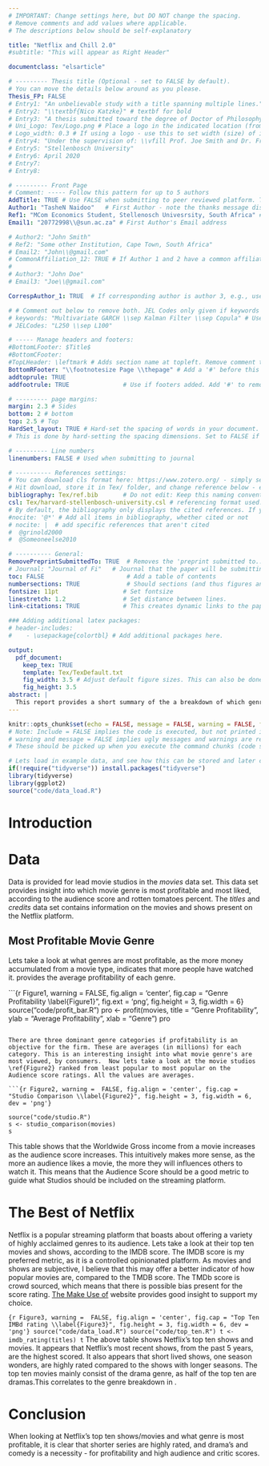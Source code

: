 ```yaml
---
# IMPORTANT: Change settings here, but DO NOT change the spacing.
# Remove comments and add values where applicable.
# The descriptions below should be self-explanatory

title: "Netflix and Chill 2.0"
#subtitle: "This will appear as Right Header"

documentclass: "elsarticle"

# --------- Thesis title (Optional - set to FALSE by default).
# You can move the details below around as you please.
Thesis_FP: FALSE
# Entry1: "An unbelievable study with a title spanning multiple lines."
# Entry2: "\\textbf{Nico Katzke}" # textbf for bold
# Entry3: "A thesis submitted toward the degree of Doctor of Philosophy"
# Uni_Logo: Tex/Logo.png # Place a logo in the indicated location (from your root, e.g. defaults to ~/Tex/Logo.png) and uncomment this line. Leave uncommented for no image
# Logo_width: 0.3 # If using a logo - use this to set width (size) of image
# Entry4: "Under the supervision of: \\vfill Prof. Joe Smith and Dr. Frank Smith"
# Entry5: "Stellenbosch University"
# Entry6: April 2020
# Entry7:
# Entry8:

# --------- Front Page
# Comment: ----- Follow this pattern for up to 5 authors
AddTitle: TRUE # Use FALSE when submitting to peer reviewed platform. This will remove author names.
Author1: "TasheN Naidoo"   # First Author - note the thanks message displayed as an italic footnote of first page.
Ref1: "MCom Economics Student, Stellenosch Univesrsity, South Africa" # First Author's Affiliation
Email1: "20772998\\@sun.ac.za" # First Author's Email address

# Author2: "John Smith"
# Ref2: "Some other Institution, Cape Town, South Africa"
# Email2: "John\\@gmail.com"
# CommonAffiliation_12: TRUE # If Author 1 and 2 have a common affiliation. Works with _13, _23, etc.
# 
# Author3: "John Doe"
# Email3: "Joe\\@gmail.com"

CorrespAuthor_1: TRUE  # If corresponding author is author 3, e.g., use CorrespAuthor_3: TRUE

# # Comment out below to remove both. JEL Codes only given if keywords also given.
# keywords: "Multivariate GARCH \\sep Kalman Filter \\sep Copula" # Use \\sep to separate
# JELCodes: "L250 \\sep L100"

# ----- Manage headers and footers:
#BottomLFooter: $Title$
#BottomCFooter:
#TopLHeader: \leftmark # Adds section name at topleft. Remove comment to add it.
BottomRFooter: "\\footnotesize Page \\thepage" # Add a '#' before this line to remove footer.
addtoprule: TRUE
addfootrule: TRUE               # Use if footers added. Add '#' to remove line.

# --------- page margins:
margin: 2.3 # Sides
bottom: 2 # bottom
top: 2.5 # Top
HardSet_layout: TRUE # Hard-set the spacing of words in your document. This will stop LaTeX squashing text to fit on pages, e.g.
# This is done by hard-setting the spacing dimensions. Set to FALSE if you want LaTeX to optimize this for your paper.

# --------- Line numbers
linenumbers: FALSE # Used when submitting to journal

# ---------- References settings:
# You can download cls format here: https://www.zotero.org/ - simply search for your institution. You can also edit and save cls formats here: https://editor.citationstyles.org/about/
# Hit download, store it in Tex/ folder, and change reference below - easy.
bibliography: Tex/ref.bib       # Do not edit: Keep this naming convention and location.
csl: Tex/harvard-stellenbosch-university.csl # referencing format used.
# By default, the bibliography only displays the cited references. If you want to change this, you can comment out one of the following:
#nocite: '@*' # Add all items in bibliography, whether cited or not
# nocite: |  # add specific references that aren't cited
#  @grinold2000
#  @Someoneelse2010

# ---------- General:
RemovePreprintSubmittedTo: TRUE  # Removes the 'preprint submitted to...' at bottom of titlepage
# Journal: "Journal of Fi"   # Journal that the paper will be submitting to, if RemovePreprintSubmittedTo is set to TRUE.
toc: FALSE                       # Add a table of contents
numbersections: TRUE             # Should sections (and thus figures and tables) be numbered?
fontsize: 11pt                  # Set fontsize
linestretch: 1.2                # Set distance between lines.
link-citations: TRUE            # This creates dynamic links to the papers in reference list.

### Adding additional latex packages:
# header-includes:
#    - \usepackage{colortbl} # Add additional packages here.

output:
  pdf_document:
    keep_tex: TRUE
    template: Tex/TexDefault.txt
    fig_width: 3.5 # Adjust default figure sizes. This can also be done in the chunks of the text.
    fig_height: 3.5
abstract: |
  This report provides a short summary of the a breakdown of which genres are most profitbale, which studios are most liked, and what is most liked on Netflix. 
---
```


<!-- First: Set your default preferences for chunk options: -->

<!-- If you want a chunk's code to be printed, set echo = TRUE. message = FALSE stops R printing ugly package loading details in your final paper too. I also suggest setting warning = FALSE and checking for warnings in R, else you might find ugly warnings in your paper. -->

```r
knitr::opts_chunk$set(echo = FALSE, message = FALSE, warning = FALSE, fig.width = 6, fig.height = 5, fig.pos="H", fig.pos = 'H')
# Note: Include = FALSE implies the code is executed, but not printed in your pdf.
# warning and message = FALSE implies ugly messages and warnings are removed from your pdf.
# These should be picked up when you execute the command chunks (code sections below) in your rmd, not printed in your paper!

# Lets load in example data, and see how this can be stored and later called from your 'data' folder.
if(!require("tidyverse")) install.packages("tidyverse")
library(tidyverse)
library(ggplot2)
source("code/data_load.R")

```


<!-- ############################## -->
<!-- # Start Writing here: -->
<!-- ############################## -->

# Introduction \label{Introduction}


# Data  {-}
Data is provided for lead movie studios in the _movies_ data set. This data set provides insight into which movie genre is most profitable and most liked, according to the audience score and rotten tomatoes percent. The _titles_ and _credits_ data set contains information on the movies and shows present on the Netflix platform. 

## Most Profitable Movie Genre
Lets take a look at what genres are most profitable, as the more money accumulated from a movie type, indicates that more people have watched it. \ref{Figure1} provides the average profitability of each genre. 

```{r Figure1,  warning =  FALSE, fig.align = 'center', fig.cap = "Genre Profitability \\label{Figure1}", fig.ext = 'png', fig.height = 3, fig.width = 6}
source("code/profit_bar.R")
pro <-  profit(movies, title = "Genre Profitability", ylab = "Average Profitability", xlab = "Genre")
pro

```

There are three dominant genre categories if profitability is an objective for the firm. These are averages (in millions) for each category. This is an interesting insight into what movie genre's are most viewed, by consumers.  Now lets take a look at the movie studios \ref{Figure2} ranked from least popular to most popular on the Audience score ratings. All the values are averages. 

```{r Figure2, warning =  FALSE, fig.align = 'center', fig.cap = "Studio Comparison \\label{Figure2}", fig.height = 3, fig.width = 6, dev = 'png'}

source("code/studio.R")
s <- studio_comparison(movies)
s

```
This table shows that the Worldwide Gross income from a movie increases as the audience score increases. This intuitively makes more sense, as the more an audience likes a movie, the more they will influences others to watch it. This means that the Audience Score should be a good metric to guide what Studios should be included on the streaming platform.

# The Best of Netflix
Netflix is a popular streaming platform that boasts about offering a variety of highly acclaimed genres to its audience.  Lets take a look at their top ten movies and shows, according to the IMDB score. The IMDB score is my preferred metric, as it is a controlled opinionated platform. As movies and shows are subjective, I believe that this may offer a better indicator of how popular movies are, compared to the TMDB score. The TMDb score is crowd sourced, which means that there is possible bias present for the score rating. [The Make Use of](https://www.makeuseof.com/tag/best-alternative-imdb/) website provides good insight to support my choice. 

```{r Figure3, warning =  FALSE, fig.align = 'center', fig.cap = "Top Ten IMBd rating \\label{Figure3}", fig.height = 3, fig.width = 6, dev = 'png'}
source("code/data_load.R")
source("code/top_ten.R")
t <- imdb_rating(titles)
t
```
The above table shows Netflix's top ten shows and movies. It appears that Netflix's most recent shows, from the past 5 years, are the highest scored. It also appears that short lived shows, one season wonders, are highly rated compared to the shows with longer seasons.  The top ten movies mainly consist of the drama genre, as half of the top ten are dramas.This correlates to the genre breakdown in \ref{Figure1}. 
<!-- :::::: {.columns data-latex="[T]"} -->
<!-- ::: {.column data-latex="{0.7\textwidth}"} -->
<!-- ```{r, echo=FALSE, fig.width=4, fig.height=4} -->
<!-- par(mar = c(4, 4, .2, .1)) -->
<!-- plot(cars, pch = 19) -->
<!-- ``` -->
<!-- ::: -->
<!-- ::: {.column data-latex="{0.05\textwidth}"} -->
<!-- \ -->
<!-- ::: -->
<!-- ::: {.column data-latex="{0.2\textwidth}"} -->
<!-- \scriptsize -->

<!-- ## Data {-} -->
<!-- The figure on the left-hand side shows the `cars` data. -->

<!-- Lorem ipsum dolor sit amet, consectetur adipiscing elit, sed do -->
<!-- eiusmod tempor incididunt ut labore et dolore magna aliqua. Ut -->
<!-- enim ad minim veniam, quis nostrud exercitation ullamco laboris -->
<!-- nisi ut aliquip ex ea commodo consequat. -->
<!-- ::: -->
<!-- :::::: -->



<!-- $$ -->
<!-- This is a commented out section in the writing part. -->
<!-- Comments are created by highlighting text, amnd pressing CTL+C -->
<!-- \\begin{align} -->
<!-- \\beta = \\alpha^2 -->
<!-- \end{align} -->
<!-- $$ -->

# Conclusion 
When looking at Netflix's top ten shows/movies and what genre is most profitable, it is clear that shorter series are highly rated, and drama's and comedy is a necessity - for profitability and high audience and critic scores.
